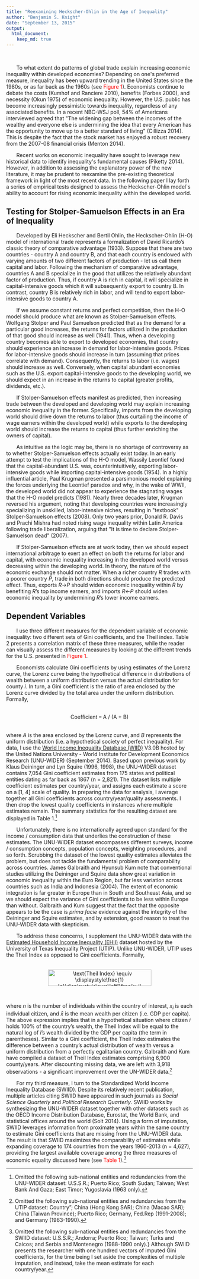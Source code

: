 ```yaml
---
title: "Reexamining Heckscher-Ohlin in the Age of Inequality"
author: "Benjamin S. Knight"
date: "September 13, 2015"
output:
  html_document:
    keep_md: true
---
```

<!-- use &nbsp; to indent one space --> 
<!-- use <br> to skip one line --> 
<!-- enclose with * to italicize --> 
<!-- enclose with ** to bolden --> 
<!-- enclose with $$ to center --> 
<!-- footnotes[^1] -->
<!-- [^1]: hi, I'm footnoye 1 -->

<br> 

&nbsp;&nbsp;&nbsp;&nbsp;&nbsp;&nbsp; To what extent do patterns of global trade explain increasing economic inequality within developed economies? Depending on one\'s preferred measure, inequality has been upward trending in the United States since the 1980s, or as far back as the 1960s (see <span style="color:red">Figure 1</span>). Economists continue to debate the costs (Kumhof and Ranciere 2010), benefits (Forbes 2000), and necessity (Okun 1975) of economic inequality. However, the U.S. public has become increasingly pessimistic towards inequality, regardless of any associated benefits. In a recent NBC-WSJ poll, 54% of Americans interviewed agreed that \"The widening gap between the incomes of the wealthy and everyone else is undermining the idea that every American has the opportunity to move up to a better standard of living\" (Cillizza 2014). This is despite the fact that the stock market has enjoyed a robust recovery from the 2007-08 financial crisis (Menton 2014). 
<br> 

&nbsp;&nbsp;&nbsp;&nbsp;&nbsp;&nbsp; Recent works on economic inequality have sought to leverage new historical data to identify inequality\'s fundamental causes (Piketty 2014). However, in addition to assessing the explanatory power of the new literature, it may be prudent to reexamine the pre-existing theoretical framework in light of the most recent data. In the following paper I lay forth a series of empirical tests designed to assess the Heckscher-Ohlin model`s ability to account for rising economic inequality within the developed world.

## Testing for Stolper-Samuelson Effects in an Era of Inequality
&nbsp;&nbsp;&nbsp;&nbsp;&nbsp;&nbsp; Developed by Eli Heckscher and Bertil Ohlin, the Heckscher-Ohlin (H-O) model of international trade represents a formalization of David Ricardo's classic theory of comparative advantage (1933). Suppose that there are two countries - country A and country B, and that each country is endowed with varying amounts of two different factors of production - let us call them capital and labor. Following the mechanism of comparative advantage, countries A and B specialize in the good that utilizes the relatively abundant factor of production. Thus, if country A is rich in capital, it will specialize in capital-intensive goods which it will subsequently export to country B. In contrast, country B is relatively rich in labor, and will tend to export labor-intensive goods to country A. 
<br> 

&nbsp;&nbsp;&nbsp;&nbsp;&nbsp;&nbsp; If we assume constant returns and perfect competition, then the H-O model should produce what are known as Stolper-Samuelson effects. Wolfgang Stolper and Paul Samuelson predicted that as the demand for a particular good increases, the returns for factors utilized in the production of that good should increase as well (1941). Thus, when a developing country becomes able to export to developed economies, that country should experience an increase in demand for labor-intensive goods. Prices for labor-intensive goods should increase in turn (assuming that prices correlate with demand). Consequently, the returns to labor (i.e. wages) should increase as well. Conversely, when capital abundant economies such as the U.S. export capital-intensive goods to the developing world, we should expect in an increase in the returns to capital (greater profits, dividends, etc.). 
<br> 

&nbsp;&nbsp;&nbsp;&nbsp;&nbsp;&nbsp; If Stolper-Samuelson effects manifest as predicted, then increasing trade between the developed and developing world may explain increasing economic inequality in the former. Specifically, imports from the developing world should drive down the returns to labor (thus curtailing the income of wage earners within the developed world) while exports to the developing world should increase the returns to capital (thus further enriching the owners of capital). 
<br> 

&nbsp;&nbsp;&nbsp;&nbsp;&nbsp;&nbsp; As intuitive as the logic may be, there is no shortage of controversy as to whether Stolper-Samuelson effects actually exist today. In an early attempt to test the implications of the H-O model, Wassily Leontief found that the capital-abundant U.S. was, counterintuitively,  exporting labor-intensive goods while importing capital-intensive goods (1954). In a highly influential article, Paul Krugman presented a parsimonious model explaining the forces underlying the Leontief paradox and why, in the wake of WWII, the developed world did not appear to experience the stagnating wages that the H-O model predicts (1981). Nearly three decades later, Krugman reversed his argument, noting that developing countries were increasingly specializing in unskilled, labor-intensive niches, resulting in \"textbook\" Stolper-Samuelson effects (2008). Only two years prior, Donald R. Davis and Prachi Mishra had noted rising wage inequality within Latin America following trade liberalization, arguing that \"It is time to declare Stolper-Samuelson dead\" (2007).
<br> 

&nbsp;&nbsp;&nbsp;&nbsp;&nbsp;&nbsp; If Stolper-Samuelson effects are at work today, then we should expect international arbitrage to exert an effect on both the returns for labor and capital, with economic inequality increasing in the developed world versus decreasing within the developing world. In theory, the nature of the economic exchange should not matter. When a richer country *R* trades with a poorer country *P*, trade in both directions should produce the predicted effect. Thus, exports *R*$\rightarrow$*P* should widen economic inequality within *R* by benefiting *R*'s top income earners, and imports *R*$\leftarrow$*P* should widen economic inequality by undermining *R*'s lower income earners.
<br> 

## Dependent Variables
&nbsp;&nbsp;&nbsp;&nbsp;&nbsp;&nbsp; I use three different measures for the dependent variable of economic inequality: two different sets of Gini coefficients, and the Theil index. Table 2 presents a correlation matrix of these three measures, while the reader can visually assess the different measures by looking at the different trends for the U.S. presented in <span style="color:red">Figure 1</span>. 
<br> 

&nbsp;&nbsp;&nbsp;&nbsp;&nbsp;&nbsp; Economists calculate Gini coefficients by using estimates of the Lorenz curve, the Lorenz curve being the hypothetical difference in distributions of wealth between a uniform distribution versus the actual distribution for county *i*. In turn, a Gini coefficient is the ratio of area enclosed by the Lorenz curve divided by the total area under the uniform distribution. Formally, 
<br> 
<br> 

<center>
<html>
<body>
\textGini Coefficient  <font face=symbol> = </font>  A / (A + B)</body>
</html>
</center>

<br> 
where *A* is the area enclosed by the Lorenz curve, and *B* represents the uniform distribution (i.e. a hypothetical society of perfect inequality). For data, I use the [World Income Inequality Database (WIID)](http://www.wider.unu.edu/research/WIID3-0B/en_GB/database/) V3.0B hosted by the United Nations University - World Institute for Development Economics Research (UNU-WIDER) (September 2014). Based upon previous work by Klaus Deininger and Lyn Squire (1996, 1998), the UNU-WIDER dataset contains 7,054 Gini coefficient estimates from 175 states and political entities dating as far back as 1867 (n = 2,821). The dataset lists multiple coefficient estimates per country/year, and assigns each estimate a score on a [1, 4] scale of quality. In preparing the data for analysis, I average together all Gini coefficients across country/year/quality assessments. I then drop the lowest quality coefficients in instances where multiple estimates remain. The summary statistics for the resulting dataset are displayed in Table 1.[^1] 
<br> 

&nbsp;&nbsp;&nbsp;&nbsp;&nbsp;&nbsp; Unfortunately, there is no internationally agreed upon standard for the income / consumption data that underlies the construction of these estimates. The UNU-WIDER dataset encompasses different surveys, income / consumption concepts, population concepts, weighting procedures, and so forth. Scrubbing the dataset of the lowest quality estimates alleviates the problem, but does not tackle the fundamental problem of comparability across countries. James Galbraith and Hyunsub Kum note that conventional studies utilizing the Deininger and Squire data show great variation in economic inequality within the Euro Region, but far less variation across countries such as India and Indonesia (2004). The extent of economic integration is far greater in Europe than in South and Southeast Asia, and so we should expect the variance of Gini coefficients to be less within Europe than without. Galbraith and Kum suggest that the fact that the opposite appears to be the case is *prima facie* evidence against the integrity of the Deininger and Squire estimates, and by extension, good reason to treat the UNU-WIDER data with skepticism. 
<br> 

&nbsp;&nbsp;&nbsp;&nbsp;&nbsp;&nbsp; To address these concerns, I supplement the UNU-WIDER data with the [Estimated Household Income Inequality (EHII)](http://utip.gov.utexas.edu/data.html) dataset hosted by the University of Texas Inequality Project (UTIP). Unlike UNU-WIDER, UTIP uses the Theil Index as opposed to Gini coefficients. Formally, 
<br> 
<br> 

<center> <img src="http://www.sciweavers.org/tex2img.php?eq=%5Ctext%7BTheil%20Index%7D%20%5Cequiv%20%5Cdisplaystyle%5Cfrac%7B1%7D%7Bn%7D%5Cdisplaystyle%5Csum%5Cleft%5B%5Cfrac%7Bx_i%7D%7B%5Cbar%7Bx%7D%7D%2A%20ln%5Cleft%28%5Cfrac%7Bx_i%7D%7B%5Cbar%7Bx%7D%7D%5Cright%29%20%5Cright%5D%0A&bc=White&fc=Black&im=jpg&fs=12&ff=arev&edit=0" align="center" border="0" alt="\text{Theil Index} \equiv \displaystyle\frac{1}{n}\displaystyle\sum\left[\frac{x_i}{\bar{x}}* ln\left(\frac{x_i}{\bar{x}}\right) \right]" width="279" height="44" /> </center>
<br> 

where *n* is the number of individuals within the country of interest, $x_i$ is each individual citizen, and $\bar{x}$ is the mean wealth per citizen (i.e. GDP per capita). The above expression implies that in a hypothetical situation where citizen *i* holds 100\% of the country's wealth, the Theil Index will be equal to the natural log of *i*'s wealth divided by the GDP per capita (the term in parentheses). Similar to a Gini coefficient, the Theil Index estimates the difference between a country's actual distribution of wealth versus a uniform distribution from a perfectly egalitarian country.  Galbraith and Kum have compiled a dataset of Theil Index estimates comprising 6,900 county/years. After discounting missing data, we are left with 3,918 observations - a significant improvement over the UN-WIDER data.[^2]
<br> 

&nbsp;&nbsp;&nbsp;&nbsp;&nbsp;&nbsp; For my third measure, I turn to the Standardized World Income Inequality Database (SWIID). Despite its relatively recent publication, multiple articles citing SWIID have appeared in such journals as *Social Science Quarterly* and *Political Research Quarterly*. SWIID works by synthesizing the UNU-WIDER dataset together with other datasets such as the OECD Income Distribution Database, Eurostat, the World Bank, and statistical offices around the world (Solt 2014). Using a form of imputation, SWIID leverages information from proximate years within the same country to estimate Gini coefficients that are missing from the UNU-WIDER data. The result is that SWIID maximizes the comparability of estimates while expanding coverage to 174 countries from the years 1960-2013 (n = 4,627), providing the largest available coverage among the three measures of economic equality discussed here (see <span style="color:red">Table 1</span>).[^3]

[^1]: Omitted the following sub-national entities and redundancies from the UNU-WIDER dataset: U.S.S.R.; Puerto Rico; South Sudan; Taiwan; West Bank And Gaza; East Timor; Yugoslavia (1963 only).
[^2]: Omitted the following sub-national entities and redundancies from the UTIP dataset: Country"; China (Hong Kong SAR); China (Macao SAR); China (Taiwan Province); Puerto Rico; Germany, Fed.Rep (1991-2008); and Germany (1963-1990).
[^3]: Omitted the following sub-national entities and redundancies from the SWIID dataset: U.S.S.R.; Andorra; Puerto Rico; Taiwan; Turks and Caicos; and Serbia and Montenegro (1988-1990 only).} Although SWIID presents the researcher with one hundred vectors of imputed Gini coefficients, for the time being I set aside the complexities of multiple imputation, and instead, take the mean estimate for each country/year.
